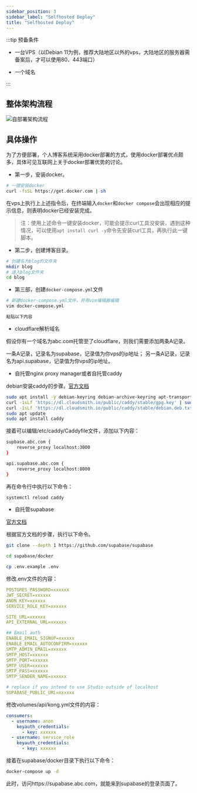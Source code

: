 ```yaml
---
sidebar_position: 3
sidebar_label: "Selfhosted Deploy"
title: "Selfhosted Deploy"
---
```


:::tip
预备条件

- 一台VPS（以Debian 11为例，推荐大陆地区以外的vps，大陆地区的服务器需备案后，才可以使用80、443端口）

- 一个域名

:::


## 整体架构流程

![自部署架构流程](https://vip2.loli.io/2023/04/20/cKXVud7n9YIeZEz.webp)

## 具体操作

为了方便部署，个人博客系统采用docker部署的方式，使用docker部署优点颇多，具体可见互联网上关于docker部署优势的讨论。

- 第一步，安装docker。

```bash
# 一键安装docker
curl -fsSL https://get.docker.com | sh
```

在vps上执行上上述指令后，在终端输入`docker`和`docker compose`会出现相应的提示信息，则表明docker已经安装完成。

> 注：使用上述命令一键安装docker，可能会提示curl工具没安装，遇到这种情况，可以使用`apt install curl -y`命令先安装curl工具，再执行此一键脚本。

- 第二步，创建博客目录。

```bash
# 创建名为blog的文件夹
mkdir blog
# 进入blog文件夹
cd blog
```

- 第三部，创建`docker-compose.yml`文件

```bash
# 新建docker-compose.yml文件，并用vim编辑器编辑
vim docker-compose.yml

粘贴以下内容
```

- cloudflare解析域名

假设你有一个域名为abc.com托管至了cloudflare，则我们需要添加两条A记录。

一条A记录，记录名为supabase，记录值为你vps的ip地址；
另一条A记录，记录名为api.supabase，记录值为你vps的ip地址。

- 自托管nginx proxy manager或者自托管caddy

debian安装caddy的步骤。[官方文档](https://caddyserver.com/docs/install)

```bash
sudo apt install -y debian-keyring debian-archive-keyring apt-transport-https
curl -1sLf 'https://dl.cloudsmith.io/public/caddy/stable/gpg.key' | sudo gpg --dearmor -o /usr/share/keyrings/caddy-stable-archive-keyring.gpg
curl -1sLf 'https://dl.cloudsmith.io/public/caddy/stable/debian.deb.txt' | sudo tee /etc/apt/sources.list.d/caddy-stable.list
sudo apt update
sudo apt install caddy
```

接着可以编辑/etc/caddy/Caddyfile文件，添加以下内容：

```bash
supbase.abc.com {
    reverse_proxy localhost:3000
}

api.supabase.abc.com {
    reverse_proxy localhost:8000
}
```

再在命令行中执行以下命令：

```bash
systemctl reload caddy
```

- 自托管supabase

[官方文档](https://supabase.com/docs/guides/self-hosting/docker)

根据官方文档的步骤，执行以下命令。

```bash
git clone --depth 1 https://github.com/supabase/supabase

cd supabase/docker

cp .env.example .env
```

修改.env文件的内容：

```yaml
POSTGRES_PASSWORD=xxxxxx
JWT_SECRET=xxxxxx
ANON_KEY=xxxxxx
SERVICE_ROLE_KEY=xxxxxx

SITE_URL=xxxxxx
API_EXTERNAL_URL=xxxxxx

## Email auth
ENABLE_EMAIL_SIGNUP=xxxxxx
ENABLE_EMAIL_AUTOCONFIRM=xxxxxx
SMTP_ADMIN_EMAIL=xxxxxx
SMTP_HOST=xxxxxx
SMTP_PORT=xxxxxx
SMTP_USER=xxxxxx
SMTP_PASS=xxxxxx
SMTP_SENDER_NAME=xxxxxx

# replace if you intend to use Studio outside of localhost
SUPABASE_PUBLIC_URL=xxxxxx
```

修改volumes/api/kong.yml文件的内容：

```yaml
consumers:
  - username: anon
    keyauth_credentials:
      - key: xxxxxx
  - username: service_role
    keyauth_credentials:
      - key: xxxxxx
```

接着在supabase/docker目录下执行以下命令：

```bash
docker-compose up -d
```

此时，访问https://supabase.abc.com，就能来到supabase的登录页面了。